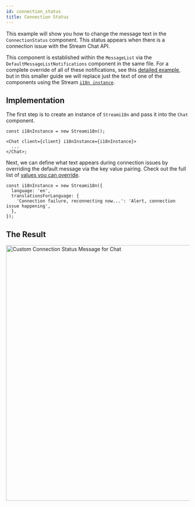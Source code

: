 ```yaml
---
id: connection_status
title: Connection Status
---
```



This example will show you how to change the message text in the `ConnectionStatus` component. This status appears when there is a connection issue with the Stream Chat API.

This component is established within the `MessageList` via the `DefaultMessageListNotifications` component in the same file. For a complete override of all of these notifications, see this [detailed example](../customization/adding-notification.mdx), but in this smaller guide
we will replace just the text of one of the components using the Stream [`i18n instance`](./translations.mdx).

## Implementation

The first step is to create an instance of `Streami18n` and pass it into the `Chat` component.

```tsx
const i18nInstance = new Streami18n();

<Chat client={client} i18nInstance={i18nInstance}>
  ...
</Chat>;
```

Next, we can define what text appears during connection issues by overriding the default message via the key value pairing. Check out the full list of [values you can override](https://github.com/GetStream/stream-chat-react/blob/master/src/i18n/en.json).

```tsx
const i18nInstance = new Streami18n({
  language: 'en',
  translationsForLanguage: {
    'Connection failure, reconnecting now...': 'Alert, connection issue happening',
  },
});
```

## The Result

<img src={ConnectionStatus} alt='Custom Connection Status Message for Chat' width='700' />
